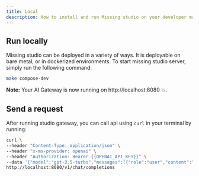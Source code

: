 ```yaml
---
title: Local
description: How to install and run Missing studio on your developer machine or bare metal setups
---
```


## Run locally

Missing studio can be deployed in a variety of ways. It is deployable on bare metal, or in dockerized environments.
To start missing studio server, simply run the following command:

```bash
make compose-dev
```
<Info>**Note:** Your AI Gateway is now running on http://localhost:8080 💥.</Info>

## Send a request

After running studio gateway, you can call api using `curl` in your terminal by running:

```bash
curl \
--header "Content-Type: application/json" \
--header "x-ms-provider: openai" \
--header "Authorization: Bearer {{OPENAI_API_KEY}}" \
--data '{"model":"gpt-3.5-turbo","messages":[{"role":"user","content":"who are you?"}]}' \
http://localhost:8080/v1/chat/completions
```
